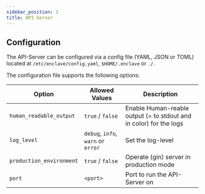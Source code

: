 ```yaml
---
sidebar_position: 3
title: API-Server
---
```


## Configuration

The API-Server can be configured via a config file (YAML, JSON or TOML) located
at `/etc/enclave/config.yaml`, `$HOME/.enclave` or `./`.

The configuration file supports the following options:

| Option                   | Allowed Values                     | Description                                                        |
| ------------------------ | ---------------------------------- | ------------------------------------------------------------------ |
| `human_readable_output`  | `true` / `false`                   | Enable Human-reable output (= to stdout and in color) for the logs |
| `log_level`              | `debug`, `info`, `warn` or `error` | Set the log-level                                                  |
| `production_environment` | `true` / `false`                   | Operate (gin) server in production mode                            |
| `port`                   | `<port>`                           | Port to run the API-Server on                                      |

